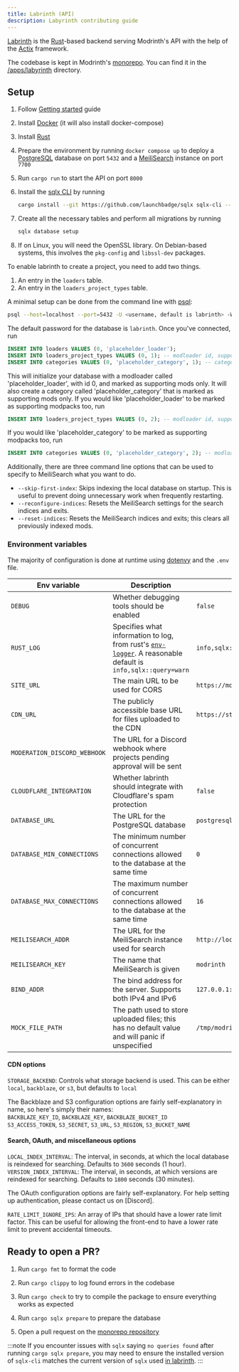 ```yaml
---
title: Labrinth (API)
description: Labyrinth contributing guide
---
```



[Labrinth](https://github.com/modrinth/code/tree/main/apps/labyrinth) is the [Rust](https://www.rust-lang.org/)-based backend serving Modrinth's API with the help of the [Actix](https://actix.rs) framework.

The codebase is kept in Modrinth's [monorepo](https://github.com/modrinth/code). You can find it in the [/apps/labyrinth](https://github.com/modrinth/code/tree/main/apps/labrinth) directory.

## Setup

<Steps>

1. Follow [Getting started](/contributing/getting-started#installation) guide

2. Install [Docker](https://www.docker.com/) (it will also install docker-compose)
3. Install [Rust](https://www.rust-lang.org/)
4. Prepare the environment by running `docker compose up` to deploy a [PostgreSQL](https://www.postgresql.org/) database on port `5432` and a [MeiliSearch](https://www.meilisearch.com/) instance on port `7700`

5. Run `cargo run` to start the API on port `8000`

6. Install the [sqlx CLI](https://crates.io/crates/sqlx-cli/0.5.2) by running
    ```bash
    cargo install --git https://github.com/launchbadge/sqlx sqlx-cli --no-default-features --features postgres,rustls
    ```

7. Create all the necessary tables and perform all migrations by running
    ```bash
    sqlx database setup
    ```

8. If on Linux, you will need the OpenSSL library. On Debian-based systems, this involves the `pkg-config` and `libssl-dev` packages.

</Steps>


To enable labrinth to create a project, you need to add two things.

1. An entry in the `loaders` table.
2. An entry in the `loaders_project_types` table.

A minimal setup can be done from the command line with [psql](https://www.postgresql.org/docs/current/app-psql.html):

```bash
psql --host=localhost --port=5432 -U <username, default is labrinth> -W
```

The default password for the database is `labrinth`. Once you've connected, run

```sql
INSERT INTO loaders VALUES (0, 'placeholder_loader');
INSERT INTO loaders_project_types VALUES (0, 1); -- modloader id, supported type id
INSERT INTO categories VALUES (0, 'placeholder_category', 1); -- category id, category, project type id
```

This will initialize your database with a modloader called 'placeholder_loader', with id 0, and marked as supporting mods only.
It will also create a category called 'placeholder_category' that is marked as supporting mods only.
If you would like 'placeholder_loader' to be marked as supporting modpacks too, run

```sql
INSERT INTO loaders_project_types VALUES (0, 2); -- modloader id, supported type id
```

If you would like 'placeholder_category' to be marked as supporting modpacks too, run

```sql
INSERT INTO categories VALUES (0, 'placeholder_category', 2); -- modloader id, supported type id
```

Additionally, there are three command line options that can be used to specify to MeiliSearch what you want to do.

- `--skip-first-index`: Skips indexing the local database on startup. This is useful to prevent doing unnecessary work when frequently restarting.  
- `--reconfigure-indices`: Resets the MeiliSearch settings for the search indices and exits.  
- `--reset-indices`: Resets the MeiliSearch indices and exits; this clears all previously indexed mods.

### Environment variables

The majority of configuration is done at runtime using [dotenvy](https://crates.io/crates/dotenvy) and the `.env` file.

| Env variable | Description | Default value |
| --- | --- | --- |
| `DEBUG` | Whether debugging tools should be enabled  | `false` |
| `RUST_LOG` | Specifies what information to log, from rust's [`env-logger`](https://github.com/env-logger-rs/env_logger). A reasonable default is `info,sqlx::query=warn`  | `info,sqlx::query=warn` |
| `SITE_URL` | The main URL to be used for CORS  | `https://modrinth.com` |
| `CDN_URL` | The publicly accessible base URL for files uploaded to the CDN  | `https://staging-cdn.modrinth.com` |
| `MODERATION_DISCORD_WEBHOOK` | The URL for a Discord webhook where projects pending approval will be sent  | |
| `CLOUDFLARE_INTEGRATION` | Whether labrinth should integrate with Cloudflare's spam protection  | `false` |
| `DATABASE_URL` | The URL for the PostgreSQL database  | `postgresql://labrinth:labrinth@localhost/labrinth` |
| `DATABASE_MIN_CONNECTIONS` | The minimum number of concurrent connections allowed to the database at the same time  | `0` |
| `DATABASE_MAX_CONNECTIONS` | The maximum number of concurrent connections allowed to the database at the same time  | `16` |
| `MEILISEARCH_ADDR` | The URL for the MeiliSearch instance used for search  | `http://localhost:7700` |
| `MEILISEARCH_KEY` | The name that MeiliSearch is given  | `modrinth` |
| `BIND_ADDR` | The bind address for the server. Supports both IPv4 and IPv6  | `127.0.0.1:8000` |
| `MOCK_FILE_PATH` | The path used to store uploaded files; this has no default value and will panic if unspecified | `/tmp/modrinth` |

#### CDN options

`STORAGE_BACKEND`: Controls what storage backend is used. This can be either `local`, `backblaze`, or `s3`, but defaults to `local`

The Backblaze and S3 configuration options are fairly self-explanatory in name, so here's simply their names:  
`BACKBLAZE_KEY_ID`, `BACKBLAZE_KEY`, `BACKBLAZE_BUCKET_ID`  
`S3_ACCESS_TOKEN`, `S3_SECRET`, `S3_URL`, `S3_REGION`, `S3_BUCKET_NAME`

#### Search, OAuth, and miscellaneous options

`LOCAL_INDEX_INTERVAL`: The interval, in seconds, at which the local database is reindexed for searching. Defaults to `3600` seconds (1 hour).  
`VERSION_INDEX_INTERVAL`: The interval, in seconds, at which versions are reindexed for searching. Defaults to `1800` seconds (30 minutes).

The OAuth configuration options are fairly self-explanatory. For help setting up authentication, please contact us on [Discord].

`RATE_LIMIT_IGNORE_IPS`: An array of IPs that should have a lower rate limit factor. This can be useful for allowing the front-end to have a lower rate limit to prevent accidental timeouts.

## Ready to open a PR?

<Steps>

1. Run `cargo fmt` to format the code

2. Run `cargo clippy` to log found errors in the codebase

3. Run `cargo check` to try to compile the package to ensure everything works as expected

4. Run `cargo sqlx prepare` to prepare the database

5. Open a pull request on the [monorepo repository](https://github.com/modrinth/code)

</Steps>

:::note
If you encounter issues with `sqlx` saying `no queries found` after running `cargo sqlx prepare`, you may need to ensure the installed version of `sqlx-cli` matches the current version of `sqlx` used [in labrinth](https://github.com/modrinth/labrinth/blob/master/Cargo.toml).
:::
